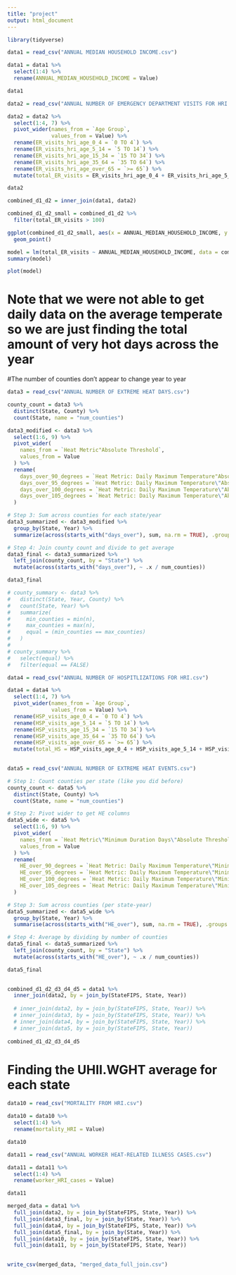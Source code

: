 ---
title: "project"
output: html_document
---

```{r}
library(tidyverse)

data1 = read_csv("ANNUAL MEDIAN HOUSEHOLD INCOME.csv")

data1 = data1 %>% 
  select(1:4) %>% 
  rename(ANNUAL_MEDIAN_HOUSEHOLD_INCOME = Value)

data1
```
```{r}
data2 = read_csv("ANNUAL NUMBER OF EMERGENCY DEPARTMENT VISITS FOR HRI.csv")

data2 = data2 %>% 
  select(1:4, 7) %>% 
  pivot_wider(names_from = `Age Group`,
              values_from = Value) %>% 
  rename(ER_visits_hri_age_0_4 = `0 TO 4`) %>% 
  rename(ER_visits_hri_age_5_14 = `5 TO 14`) %>% 
  rename(ER_visits_hri_age_15_34 = `15 TO 34`) %>% 
  rename(ER_visits_hri_age_35_64 = `35 TO 64`) %>% 
  rename(ER_visits_hri_age_over_65 = `>= 65`) %>% 
  mutate(total_ER_visits = ER_visits_hri_age_0_4 + ER_visits_hri_age_5_14 + ER_visits_hri_age_15_34 + ER_visits_hri_age_35_64 + ER_visits_hri_age_over_65)

data2
```
```{r}
combined_d1_d2 = inner_join(data1, data2) 

combined_d1_d2_small = combined_d1_d2 %>% 
  filter(total_ER_visits > 100)

ggplot(combined_d1_d2_small, aes(x = ANNUAL_MEDIAN_HOUSEHOLD_INCOME, y = total_ER_visits)) +
  geom_point()
```
```{r}
model = lm(total_ER_visits ~ ANNUAL_MEDIAN_HOUSEHOLD_INCOME, data = combined_d1_d2_small)
summary(model)

plot(model)
```


# Note that we were not able to get daily data on the average temperate so we are just finding the total amount of very hot days across the year

#The number of counties don't appear to change year to year


```{r}
data3 = read_csv("ANNUAL NUMBER OF EXTREME HEAT DAYS.csv")

county_count = data3 %>%
  distinct(State, County) %>%  
  count(State, name = "num_counties")  

data3_modified <- data3 %>%
  select(1:6, 9) %>% 
  pivot_wider(
    names_from = `Heat Metric"Absolute Threshold`,
    values_from = Value
  ) %>%
  rename(
    days_over_90_degrees = `Heat Metric: Daily Maximum Temperature"Absolute Threshold: 90 degrees F`,
    days_over_95_degrees = `Heat Metric: Daily Maximum Temperature\"Absolute Threshold: 95 degrees F`,
    days_over_100_degrees = `Heat Metric: Daily Maximum Temperature\"Absolute Threshold: 100 degrees F`,
    days_over_105_degrees = `Heat Metric: Daily Maximum Temperature\"Absolute Threshold: 105 degrees F`
  )

# Step 3: Sum across counties for each state/year
data3_summarized <- data3_modified %>%
  group_by(State, Year) %>%
  summarize(across(starts_with("days_over"), sum, na.rm = TRUE), .groups = "drop")

# Step 4: Join county count and divide to get average
data3_final <- data3_summarized %>%
  left_join(county_count, by = "State") %>%
  mutate(across(starts_with("days_over"), ~ .x / num_counties))

data3_final

# county_summary <- data3 %>%
#   distinct(State, Year, County) %>%
#   count(State, Year) %>%
#   summarize(
#     min_counties = min(n),
#     max_counties = max(n),
#     equal = (min_counties == max_counties)
#   )
# 
# county_summary %>% 
#   select(equal) %>% 
#   filter(equal == FALSE)

```

```{r}
data4 = read_csv("ANNUAL NUMBER OF HOSPITLIZATIONS FOR HRI.csv")

data4 = data4 %>% 
  select(1:4, 7) %>% 
  pivot_wider(names_from = `Age Group`,
              values_from = Value) %>% 
  rename(HSP_visits_age_0_4 = `0 TO 4`) %>% 
  rename(HSP_visits_age_5_14 = `5 TO 14`) %>% 
  rename(HSP_visits_age_15_34 = `15 TO 34`) %>% 
  rename(HSP_visits_age_35_64 = `35 TO 64`) %>% 
  rename(HSP_visits_age_over_65 = `>= 65`) %>% 
  mutate(total_HS = HSP_visits_age_0_4 + HSP_visits_age_5_14 + HSP_visits_age_15_34 + HSP_visits_age_35_64 + HSP_visits_age_over_65)
  
```

```{r}
data5 = read_csv("ANNUAL NUMBER OF EXTREME HEAT EVENTS.csv")

# Step 1: Count counties per state (like you did before)
county_count <- data5 %>%
  distinct(State, County) %>%
  count(State, name = "num_counties")

# Step 2: Pivot wider to get HE columns
data5_wide <- data5 %>%
  select(1:6, 9) %>%
  pivot_wider(
    names_from = `Heat Metric\"Minimum Duration Days\"Absolute Threshold`,
    values_from = Value
  ) %>%
  rename(
    HE_over_90_degrees = `Heat Metric: Daily Maximum Temperature\"Minimum Duration Days: 2 days\"Absolute Threshold: 90 degrees F`,
    HE_over_95_degrees = `Heat Metric: Daily Maximum Temperature\"Minimum Duration Days: 2 days\"Absolute Threshold: 95 degrees F`,
    HE_over_100_degrees = `Heat Metric: Daily Maximum Temperature\"Minimum Duration Days: 2 days\"Absolute Threshold: 100 degrees F`,
    HE_over_105_degrees = `Heat Metric: Daily Maximum Temperature\"Minimum Duration Days: 2 days\"Absolute Threshold: 105 degrees F`
  )

# Step 3: Sum across counties (per state-year)
data5_summarized <- data5_wide %>%
  group_by(State, Year) %>%
  summarise(across(starts_with("HE_over"), sum, na.rm = TRUE), .groups = "drop")

# Step 4: Average by dividing by number of counties
data5_final <- data5_summarized %>%
  left_join(county_count, by = "State") %>%
  mutate(across(starts_with("HE_over"), ~ .x / num_counties))

data5_final
  
```
```{r}
combined_d1_d2_d3_d4_d5 = data1 %>% 
  inner_join(data2, by = join_by(StateFIPS, State, Year))
  
  # inner_join(data2, by = join_by(StateFIPS, State, Year)) %>% 
  # inner_join(data3, by = join_by(StateFIPS, State, Year)) %>% 
  # inner_join(data4, by = join_by(StateFIPS, State, Year)) %>% 
  # inner_join(data5, by = join_by(StateFIPS, State, Year)) 
  
combined_d1_d2_d3_d4_d5
```

# Finding the UHII.WGHT average for each state


```{r}
data10 = read_csv("MORTALITY FROM HRI.csv")

data10 = data10 %>% 
  select(1:4) %>% 
  rename(mortality_HRI = Value)

data10
```

```{r}
data11 = read_csv("ANNUAL WORKER HEAT-RELATED ILLNESS CASES.csv")

data11 = data11 %>% 
  select(1:4) %>% 
  rename(worker_HRI_cases = Value)

data11
```

```{r}
merged_data = data1 %>% 
  full_join(data2, by = join_by(StateFIPS, State, Year)) %>%
  full_join(data3_final, by = join_by(State, Year)) %>% 
  full_join(data4, by = join_by(StateFIPS, State, Year)) %>% 
  full_join(data5_final, by = join_by(State, Year)) %>% 
  full_join(data10, by = join_by(StateFIPS, State, Year)) %>% 
  full_join(data11, by = join_by(StateFIPS, State, Year))
  

write_csv(merged_data, "merged_data_full_join.csv")
```




